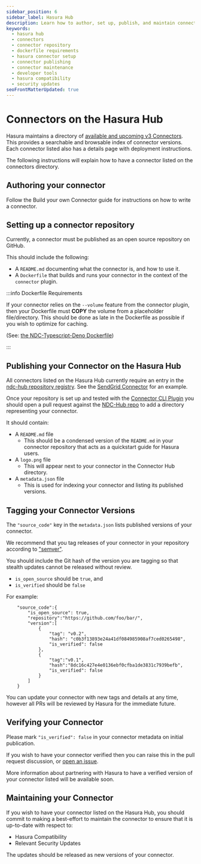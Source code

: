 ```yaml
---
sidebar_position: 6
sidebar_label: Hasura Hub
description: Learn how to author, set up, publish, and maintain connectors on the Hasura Hub.
keywords:
  - hasura hub
  - connectors
  - connector repository
  - dockerfile requirements
  - hasura connector setup
  - connector publishing
  - connector maintenance
  - developer tools
  - hasura compatibility
  - security updates
seoFrontMatterUpdated: true
---
```



# Connectors on the Hasura Hub

Hasura maintains a directory of [available and upcoming v3 Connectors](https://hasura.io/connectors/). This provides a
searchable and browsable index of connector versions. Each connector listed also has a details page with deployment
instructions.

The following instructions will explain how to have a connector listed on the connectors directory.

## Authoring your connector

Follow the <VersionedLink to="/connectors/build-your-own-connector/">Build your own Connector</VersionedLink> guide for
instructions on how to write a connector.

## Setting up a connector repository

Currently, a connector must be published as an open source repository on GitHub.

This should include the following:

- A `README.md` documenting what the connector is, and how to use it.
- A `Dockerfile` that builds and runs your connector in the context of the `connector` plugin.

:::info Dockerfile Requirements

If your connector relies on the `--volume` feature from the connector plugin, then your Dockerfile must **COPY** the
volume from a placeholder file/directory. This should be done as late in the Dockerfile as possible if you wish to
optimize for caching.

(See: [the NDC-Typescript-Deno Dockerfile](https://github.com/hasura/ndc-typescript-deno/blob/main/Dockerfile))

:::

## Publishing your Connector on the Hasura Hub

All connectors listed on the Hasura Hub currently require an entry in the [ndc-hub repository
registry](https://github.com/hasura/ndc-hub/tree/main/registry). See the
[SendGrid Connector](https://github.com/hasura/ndc-hub/tree/main/registry/sendgrid) for an example.

Once your repository is set up and tested with the
[Connector CLI Plugin](https://hasura.io/docs/latest/hasura-cli/connector-plugin/) you should open a pull request
against the [NDC-Hub repo](https://github.com/hasura/ndc-hub) to add a directory representing your connector.

It should contain:

- A `README.md` file
  - This should be a condensed version of the `README.md` in your connector repository that acts as a quickstart guide
    for Hasura users.
- A `logo.png` file
  - This will appear next to your connector in the Connector Hub directory.
- A `metadata.json` file
  - This is used for indexing your connector and listing its published versions.

## Tagging your Connector Versions

The `"source_code"` key in the `metadata.json` lists published versions of your connector.

We recommend that you tag releases of your connector in your repository according to ["semver"](https://semver.org).

You should include the Git hash of the version you are tagging so that stealth updates cannot be released without
review.

- `is_open_source` should be `true`, and
- `is_verified` should be `false`

For example:

```
    "source_code":{
        "is_open_source": true,
        "repository":"https://github.com/foo/bar/",
        "version":[
            {
                "tag": "v0.2",
                "hash": "c0b3f13893e24a41df084985908af7ced0265498",
                "is_verified": false
            },
            {
                "tag":"v0.1",
                "hash":"8dc16c427e4e0136ebf0cfba1de3831c7939befb",
                "is_verified": false
            }
        ]
    }
```

You can update your connector with new tags and details at any time, however all PRs will be reviewed by Hasura for the
immediate future.

## Verifying your Connector

Please mark `"is_verified": false` in your connector metadata on initial publication.

If you wish to have your connector verified then you can raise this in the pull request discussion, or
[open an issue](https://github.com/hasura/ndc-hub/issues/new).

More information about partnering with Hasura to have a verified version of your connector listed will be available
soon.

## Maintaining your Connector

If you wish to have your connector listed on the Hasura Hub, you should commit to making a best-effort to maintain the
connector to ensure that it is up-to-date with respect to:

- Hasura Compatibility
- Relevant Security Updates

The updates should be released as new versions of your connector.
